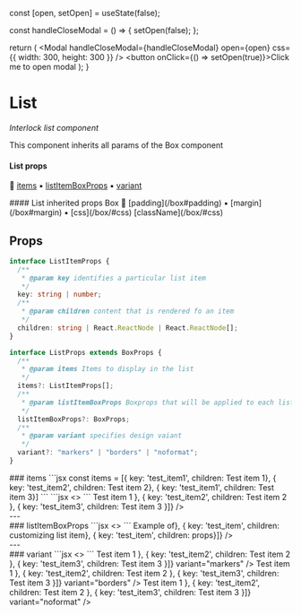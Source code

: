 
  const [open, setOpen] = useState(false);

  const handleCloseModal = () => {
    setOpen(false);
  };

  return (
    <Box>
      <Modal
        handleCloseModal={handleCloseModal}
        open={open}
        css={{ width: 300, height: 300 }}
      />
      <button onClick={() => setOpen(true)}>Click me to open modal</button>
    </Box>
  );
}


# List

_Interlock list component_ <br />

This component inherits all params of the Box component<br />

#### List props

🔗 [items](#items) ▪️ [listItemBoxProps](#listItemBoxProps) ▪️ [variant](#variant)

<div id="inherited">
  #### List inherited props Box 
  🔗 [padding](/box#padding) ▪️ [margin](/box#margin) ▪️ [css](/box/#css)
  [className](/box/#css)
  <br />
</div>

## Props

```typescript
interface ListItemProps {
  /**
   * @param key identifies a particular list item
   */
  key: string | number;
  /**
   * @param children content that is rendered fo an item
   */
  children: string | React.ReactNode | React.ReactNode[];
}

interface ListProps extends BoxProps {
  /**
   * @param items Items to display in the list
   */
  items?: ListItemProps[];
  /**
   * @param listItemBoxProps Boxprops that will be applied to each list items container.
   */
  listItemBoxProps?: BoxProps;
  /**
   * @param variant specifies design vaiant
   */
  variant?: "markers" | "borders" | "noformat";
}
```
<div id="items">
### items
  ```jsx
const items = [{ key: 'test_item1', children: <span>Test item 1</span>},
                { key: 'test_item2', children: <span>Test item 2</span>},
                { key: 'test_item1', children: <span>Test item 3</span>}]    
  ```
  ```jsx
  <>
    <List items={items} />
  </>
  ```
  <RenderedResults>
      <List items={[{ key: 'test_item1', children: <span>Test item 1</span> },
                    { key: 'test_item2', children: <span>Test item 2</span> },
                    { key: 'test_item3', children: <span>Test item 3</span> }]} />
  </RenderedResults>
</div>
---
<div id="listItemBoxProps">
### listItemBoxProps
  ```jsx
  <>
    <List items={items} listItemBoxProps={{ margin: 'small' }} />
  </>
  ```
  <RenderedResults>
      <List
        listItemBoxProps={{ padding: 'small' }}
        items={[{ key: 'test_item', children: <span>Example of</span>},
                { key: 'test_item', children: <span>customizing list item</span>},
                { key: 'test_item', children: <span>props</span>}]} />
  </RenderedResults>
</div>
---
<div id="variant">
### variant
 ```jsx
  <>
    <List items={items} variant="markers" />
    <List items={items} variant="borders" />
    <List items={items} variant="noformat" />
  </>
  ```
  <RenderedResults>
    <List
      css={{ padding: 0 }} 
      items={[{ key: 'test_item1', children: <span>Test item 1</span> },
                      { key: 'test_item2', children: <span>Test item 2</span> },
                      { key: 'test_item3', children: <span>Test item 3</span> }]} variant="markers" />
    <List
      css={{ padding: 0 }} 
      items={[{ key: 'test_item1', children: <span>Test item 1</span> },
                    { key: 'test_item2', children: <span>Test item 2</span> },
                    { key: 'test_item3', children: <span>Test item 3</span> }]} variant="borders" />
    <List
      css={{ padding: 0 }}  
      items={[{ key: 'test_item1', children: <span>Test item 1</span> },
                    { key: 'test_item2', children: <span>Test item 2</span> },
                    { key: 'test_item3', children: <span>Test item 3</span> }]} variant="noformat" />
  </RenderedResults>
</div>
